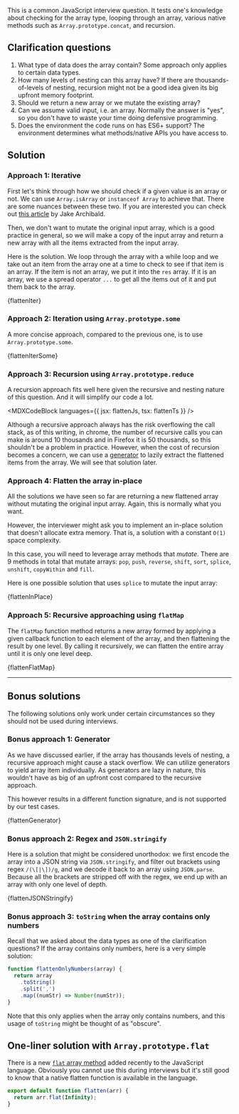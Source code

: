 

This is a common JavaScript interview question. It tests one's knowledge about checking for the array type, looping through an array, various native methods such as `Array.prototype.concat`, and recursion.

## Clarification questions

1. What type of data does the array contain? Some approach only applies to certain data types.
1. How many levels of nesting can this array have? If there are thousands-of-levels of nesting, recursion might not be a good idea given its big upfront memory footprint.
1. Should we return a new array or we mutate the existing array?
1. Can we assume valid input, i.e. an array. Normally the answer is "yes", so you don't have to waste your time doing defensive programming.
1. Does the environment the code runs on has ES6+ support? The environment determines what methods/native APIs you have access to.

## Solution

### Approach 1: Iterative

First let's think through how we should check if a given value is an array or not. We can use `Array.isArray` or `instanceof Array` to achieve that. There are some nuances between these two. If you are interested you can check out [this article](https://jakearchibald.com/2017/arrays-symbols-realms/) by Jake Archibald.

Then, we don't want to mutate the original input array, which is a good practice in general, so we will make a copy of the input array and return a new array with all the items extracted from the input array.

Here is the solution. We loop through the array with a while loop and we take out an item from the array one at a time to check to see if that item is an array. If the item is not an array, we put it into the `res` array. If it is an array, we use a spread operator `...` to get all the items out of it and put them back to the array.

<MDXCodeBlock>{flattenIter}</MDXCodeBlock>

### Approach 2: Iteration using `Array.prototype.some`

A more concise approach, compared to the previous one, is to use `Array.prototype.some`.

<MDXCodeBlock>{flattenIterSome}</MDXCodeBlock>

### Approach 3: Recursion using `Array.prototype.reduce`

A recursion approach fits well here given the recursive and nesting nature of this question. And it will simplify our code a lot.

<MDXCodeBlock languages={{ jsx: flattenJs, tsx: flattenTs }} />

Although a recursive approach always has the risk overflowing the call stack, as of this writing, in chrome, the number of recursive calls you can make is around 10 thousands and in Firefox it is 50 thousands, so this shouldn't be a problem in practice. However, when the cost of recursion becomes a concern, we can use a [generator](https://developer.mozilla.org/en-US/docs/Web/JavaScript/Reference/Global_Objects/Generator) to lazily extract the flattened items from the array. We will see that solution later.

### Approach 4: Flatten the array in-place

All the solutions we have seen so far are returning a new flattened array without mutating the original input array. Again, this is normally what you want.

However, the interviewer might ask you to implement an in-place solution that doesn't allocate extra memory. That is, a solution with a constant `O(1)` space complexity.

In this case, you will need to leverage array methods that _mutate_. There are 9 methods in total that mutate arrays: `pop`, `push`, `reverse`, `shift`, `sort`, `splice`, `unshift`, `copyWithin` and `fill`.

Here is one possible solution that uses `splice` to mutate the input array:

<MDXCodeBlock>{flattenInPlace}</MDXCodeBlock>

### Approach 5: Recursive approaching using `flatMap`

The `flatMap` function method returns a new array formed by applying a given callback function to each element of the array, and then flattening the result by one level. By calling it recursively, we can flatten the entire array until it is only one level deep.

<MDXCodeBlock>{flattenFlatMap}</MDXCodeBlock>

---

## Bonus solutions

The following solutions only work under certain circumstances so they should not be used during interviews.

### Bonus approach 1: Generator

As we have discussed earlier, if the array has thousands levels of nesting, a recursive approach might cause a stack overflow. We can utilize generators to yield array item individually. As generators are lazy in nature, this wouldn't have as big of an upfront cost compared to the recursive approach.

This however results in a different function signature, and is not supported by our test cases.

<MDXCodeBlock>{flattenGenerator}</MDXCodeBlock>

### Bonus approach 2: Regex and `JSON.stringify`

Here is a solution that might be considered unorthodox: we first encode the array into a JSON string via `JSON.stringify`, and filter out brackets using regex `/(\[|\])/g`, and we decode it back to an array using `JSON.parse`. Because all the brackets are stripped off with the regex, we end up with an array with only one level of depth.

<MDXCodeBlock>{flattenJSONStringify}</MDXCodeBlock>

### Bonus approach 3: `toString` when the array contains only numbers

Recall that we asked about the data types as one of the clarification questions? If the array contains only numbers, here is a very simple solution:

```js
function flattenOnlyNumbers(array) {
  return array
    .toString()
    .split(',')
    .map((numStr) => Number(numStr));
}
```

Note that this only applies when the array only contains numbers, and this usage of `toString` might be thought of as "obscure".

## One-liner solution with `Array.prototype.flat`

There is a new [`flat` array method](https://developer.mozilla.org/en-US/docs/Web/JavaScript/Reference/Global_Objects/Array/flat) added recently to the JavaScript language. Obviously you cannot use this during interviews but it's still good to know that a native flatten function is available in the language.

```js
export default function flatten(arr) {
  return arr.flat(Infinity);
}
```
